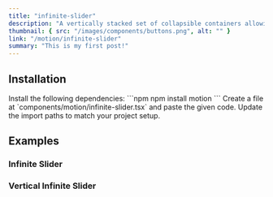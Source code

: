 ```yaml
---
title: "infinite-slider"
description: "A vertically stacked set of collapsible containers allowing users to toggle content visibility. Customize the animation effects with variants and transitions for expanding/collapsing the sections."
thumbnail: { src: "/images/components/buttons.png", alt: "" }
link: "/motion/infinite-slider"
summary: "This is my first post!"
---
```


<ComponentPreview name="infinite-slider-demo" />

## Installation

<Steps>
<Step>
Install the following dependencies:
</Step>
```npm
npm install motion
```

<Step>
Create a file at `components/motion/infinite-slider.tsx` and paste the given code.  
</Step>

<CollapsibleSource name="infinite-slider-demo" />

<Step>
Update the import paths to match your project setup.
</Step>

</Steps>

## Examples

### Infinite Slider

<ComponentPreview name="infinite-slider-hover" />

### Vertical Infinite Slider

<ComponentPreview name="infinite-slider-vertical" />


